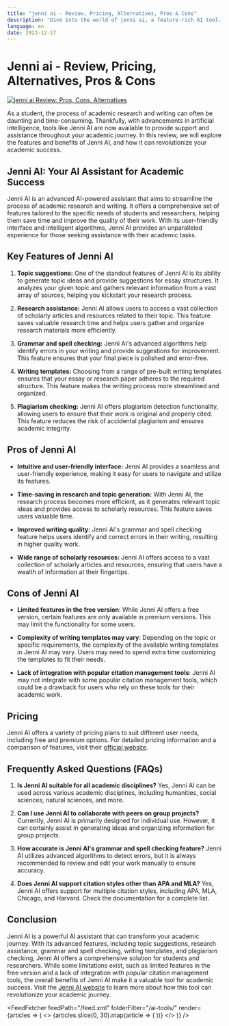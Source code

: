 ```yaml
---
title: "jenni ai - Review, Pricing, Alternatives, Pros & Cons"
description: "Dive into the world of jenni ai, a feature-rich AI tool. Learn about its features, pricing, and how it's making an impact. Don't miss out!"
language: en
date: 2023-12-17
---
```

        
# Jenni ai - Review, Pricing, Alternatives, Pros & Cons


<BlogHeader />


[![jenni ai Review: Pros, Cons, Alternatives](/ai-tools/jenni-ai.png)](https://jenni.ai/)



As a student, the process of academic research and writing can often be daunting and time-consuming. Thankfully, with advancements in artificial intelligence, tools like Jenni AI are now available to provide support and assistance throughout your academic journey. In this review, we will explore the features and benefits of Jenni AI, and how it can revolutionize your academic success.

## Jenni AI: Your AI Assistant for Academic Success

Jenni AI is an advanced AI-powered assistant that aims to streamline the process of academic research and writing. It offers a comprehensive set of features tailored to the specific needs of students and researchers, helping them save time and improve the quality of their work. With its user-friendly interface and intelligent algorithms, Jenni AI provides an unparalleled experience for those seeking assistance with their academic tasks.

## Key Features of Jenni AI

1. **Topic suggestions:** One of the standout features of Jenni AI is its ability to generate topic ideas and provide suggestions for essay structures. It analyzes your given topic and gathers relevant information from a vast array of sources, helping you kickstart your research process.

2. **Research assistance:** Jenni AI allows users to access a vast collection of scholarly articles and resources related to their topic. This feature saves valuable research time and helps users gather and organize research materials more efficiently.

3. **Grammar and spell checking:** Jenni AI's advanced algorithms help identify errors in your writing and provide suggestions for improvement. This feature ensures that your final piece is polished and error-free.

4. **Writing templates:** Choosing from a range of pre-built writing templates ensures that your essay or research paper adheres to the required structure. This feature makes the writing process more streamlined and organized.

5. **Plagiarism checking:** Jenni AI offers plagiarism detection functionality, allowing users to ensure that their work is original and properly cited. This feature reduces the risk of accidental plagiarism and ensures academic integrity.

## Pros of Jenni AI

- **Intuitive and user-friendly interface:** Jenni AI provides a seamless and user-friendly experience, making it easy for users to navigate and utilize its features.

- **Time-saving in research and topic generation:** With Jenni AI, the research process becomes more efficient, as it generates relevant topic ideas and provides access to scholarly resources. This feature saves users valuable time.

- **Improved writing quality:** Jenni AI's grammar and spell checking feature helps users identify and correct errors in their writing, resulting in higher quality work.

- **Wide range of scholarly resources:** Jenni AI offers access to a vast collection of scholarly articles and resources, ensuring that users have a wealth of information at their fingertips.

## Cons of Jenni AI

- **Limited features in the free version**: While Jenni AI offers a free version, certain features are only available in premium versions. This may limit the functionality for some users.

- **Complexity of writing templates may vary**: Depending on the topic or specific requirements, the complexity of the available writing templates in Jenni AI may vary. Users may need to spend extra time customizing the templates to fit their needs.

- **Lack of integration with popular citation management tools**: Jenni AI may not integrate with some popular citation management tools, which could be a drawback for users who rely on these tools for their academic work.

## Pricing

Jenni AI offers a variety of pricing plans to suit different user needs, including free and premium options. For detailed pricing information and a comparison of features, visit their [official website](https://jenni.ai/pricing).

## Frequently Asked Questions (FAQs)

1. **Is Jenni AI suitable for all academic disciplines?**
   Yes, Jenni AI can be used across various academic disciplines, including humanities, social sciences, natural sciences, and more.

2. **Can I use Jenni AI to collaborate with peers on group projects?**
   Currently, Jenni AI is primarily designed for individual use. However, it can certainly assist in generating ideas and organizing information for group projects.

3. **How accurate is Jenni AI's grammar and spell checking feature?**
   Jenni AI utilizes advanced algorithms to detect errors, but it is always recommended to review and edit your work manually to ensure accuracy.

4. **Does Jenni AI support citation styles other than APA and MLA?**
   Yes, Jenni AI offers support for multiple citation styles, including APA, MLA, Chicago, and Harvard. Check the documentation for a complete list.

## Conclusion

Jenni AI is a powerful AI assistant that can transform your academic journey. With its advanced features, including topic suggestions, research assistance, grammar and spell checking, writing templates, and plagiarism checking, Jenni AI offers a comprehensive solution for students and researchers. While some limitations exist, such as limited features in the free version and a lack of integration with popular citation management tools, the overall benefits of Jenni AI make it a valuable tool for academic success. Visit the [Jenni AI website](https://jenni.ai/) to learn more about how this tool can revolutionize your academic journey.


<AdComponent />


<FeedFetcher feedPath="/feed.xml" folderFilter="/ai-tools/" render={articles => (
    <>
        <Cards>
            {articles.slice(0, 30).map(article => (
                <Card key={article.link} title={article.title} href={article.link} />
            ))}
        </Cards>
    </>
)} />

